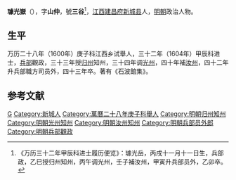 '''璩光嶽'''（{{bd|？||1615年|catIdx=}}），字'''山仲'''，號'''三谷'''<ref>《万历三十二年甲辰科进士履历便览》：璩光岳，丙戌十一月十一日生，兵部政，乙巳授归州知州，丙午调光州，壬子補汝州，甲寅升兵部员外，乙卯卒。</ref>，[[江西|江西]][[建昌府|建昌府]][[新城县|新城县]]人，[[明朝|明朝]]政治人物。

== 生平 ==
万历二十八年（1600年）庚子科江西乡试舉人，三十二年（1604年）甲辰科进士，[[兵部|兵部]]觀政，三十三年授[[归州|归州]]知州，三十四年调[[光州|光州]]，四十年補[[汝州|汝州]]，四十二年升兵部職方司员外，四十三年卒。著有《石波館集》。

==参考文献==
{{reflist}}

{{萬曆三十二年甲辰科殿試金榜}}

{{Authority control}}

{{DEFAULTSORT:}}
[[Category:璩姓|G]]
[[Category:新城人|Category:新城人]]
[[Category:萬曆二十八年庚子科舉人|Category:萬曆二十八年庚子科舉人]]
[[Category:明朝归州知州|Category:明朝归州知州]]
[[Category:明朝光州知州|Category:明朝光州知州]]
[[Category:明朝汝州知州|Category:明朝汝州知州]]
[[Category:明朝兵部员外郎|Category:明朝兵部员外郎]]
[[Category:明朝兵部觀政|Category:明朝兵部觀政]]
